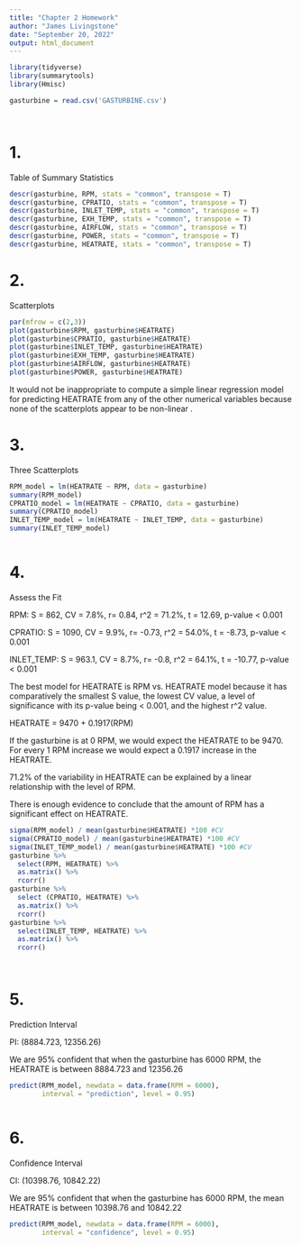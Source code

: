 ---
title: "Chapter 2 Homework"
author: "James Livingstone"
date: "September 20, 2022"
output: html_document
---

```{r setup, include = FALSE}

library(tidyverse)
library(summarytools)
library(Hmisc)

gasturbine = read.csv('GASTURBINE.csv')




```



# 1.
Table of Summary Statistics

```{r problem 1}

descr(gasturbine, RPM, stats = "common", transpose = T)
descr(gasturbine, CPRATIO, stats = "common", transpose = T)
descr(gasturbine, INLET_TEMP, stats = "common", transpose = T)
descr(gasturbine, EXH_TEMP, stats = "common", transpose = T)
descr(gasturbine, AIRFLOW, stats = "common", transpose = T)
descr(gasturbine, POWER, stats = "common", transpose = T)
descr(gasturbine, HEATRATE, stats = "common", transpose = T)

```

# 2.
Scatterplots
```{r problem 2}




par(mfrow = c(2,3))
plot(gasturbine$RPM, gasturbine$HEATRATE)
plot(gasturbine$CPRATIO, gasturbine$HEATRATE)
plot(gasturbine$INLET_TEMP, gasturbine$HEATRATE)
plot(gasturbine$EXH_TEMP, gasturbine$HEATRATE)
plot(gasturbine$AIRFLOW, gasturbine$HEATRATE)
plot(gasturbine$POWER, gasturbine$HEATRATE)


```




It would not be inappropriate to compute a simple linear regression model for predicting HEATRATE from any of the 
other numerical variables because none of the scatterplots appear to be non-linear
.

# 3.
Three Scatterplots
```{r problem 3}

RPM_model = lm(HEATRATE ~ RPM, data = gasturbine)
summary(RPM_model)
CPRATIO_model = lm(HEATRATE ~ CPRATIO, data = gasturbine)
summary(CPRATIO_model)
INLET_TEMP_model = lm(HEATRATE ~ INLET_TEMP, data = gasturbine)
summary(INLET_TEMP_model)



```
# 4.
Assess the Fit



RPM:
S = 862,
CV = 7.8%,
r= 0.84,
r^2 = 71.2%,
t = 12.69, p-value < 0.001

CPRATIO:
S = 1090,
CV = 9.9%,
r= -0.73,
r^2 = 54.0%,
t = -8.73, p-value < 0.001

INLET_TEMP:
S = 963.1,
CV = 8.7%,
r= -0.8,
r^2 = 64.1%,
t = -10.77, p-value < 0.001

The best model for HEATRATE is RPM vs. HEATRATE model because it has 
comparatively the smallest S value, the lowest CV value, a level of significance
with its p-value being < 0.001, and the highest r^2 value. 

HEATRATE = 9470 + 0.1917(RPM)

If the gasturbine is at 0 RPM, we would expect the HEATRATE to be 9470.
For every 1 RPM increase we would expect a 0.1917 increase in the HEATRATE.

71.2% of the variability in HEATRATE can be explained by a linear relationship
with the level of RPM. 

There is enough evidence to conclude that the amount of RPM has a significant
effect on HEATRATE.


```{r problem 4}

sigma(RPM_model) / mean(gasturbine$HEATRATE) *100 #CV
sigma(CPRATIO_model) / mean(gasturbine$HEATRATE) *100 #CV
sigma(INLET_TEMP_model) / mean(gasturbine$HEATRATE) *100 #CV
gasturbine %>%
  select(RPM, HEATRATE) %>%
  as.matrix() %>%
  rcorr()
gasturbine %>%
  select (CPRATIO, HEATRATE) %>%
  as.matrix() %>%
  rcorr()
gasturbine %>%
  select(INLET_TEMP, HEATRATE) %>%
  as.matrix() %>%
  rcorr()




```
# 5.
Prediction Interval

PI: (8884.723, 12356.26)

We are 95% confident that when the gasturbine has 6000 RPM, the HEATRATE is
between 8884.723 and 12356.26


```{r problem 5}

predict(RPM_model, newdata = data.frame(RPM = 6000), 
        interval = "prediction", level = 0.95)



```
# 6.
Confidence Interval

CI: (10398.76, 10842.22)

We are 95% confident that when the gasturbine has 6000 RPM, the mean HEATRATE is
between 10398.76 and 10842.22

```{r problem 6}

predict(RPM_model, newdata = data.frame(RPM = 6000), 
        interval = "confidence", level = 0.95)




```